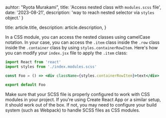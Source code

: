 
  auhtor: "Ryota Murakami",
  title: 'Access nested class with `modules.scss` file',
  date: '2023-08-21',
  description: 'way to reach nested selector via `styles` object.'
}

  title: article.title,
  description: article.description,
}


In a CSS module, you can access the nested classes using camelCase notation. In your case, you can access the `.item` class inside the `.row` class inside the `.container` class by using `styles.containerRowItem`. Here's how you can modify your `index.jsx` file to apply the `.item` class:

```jsx
import React from 'react'
import styles from './index.modules.scss'

const Foo = () => <div className={styles.containerRowItem}>text</div>

export default Foo
```

Make sure that your SCSS file is properly configured to work with CSS modules in your project. If you're using Create React App or a similar setup, it should work out of the box. If not, you may need to configure your build system (such as Webpack) to handle SCSS files as CSS modules.
